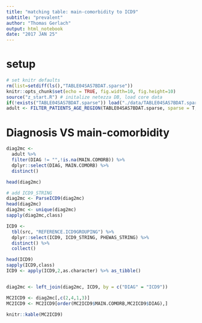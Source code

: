```yaml
---
title: "matching table: main-comorbidity to ICD9"
subtitle: "prevalent"
author: "Thomas Gerlach"
output: html_notebook
date: "2017 JAN 25"
---
```


# setup
```r
# set knitr defaults
rm(list=setdiff(ls(),"TABLE04SAS7BDAT.sparse"))
knitr::opts_chunk$set(echo = TRUE, fig.width=10, fig.height=10)
source("z_start.R") # initalize netezza DB, load core data
if(!exists("TABLE04SAS7BDAT.sparse")) load("./data/TABLE04SAS7BDAT.sparse.RData")
adult <- FILTER_PATIENTS_AGE_REGION(TABLE04SAS7BDAT.sparse, sparse = T, cohort = "adult")
```

# Diagnosis VS main-comorbidity
```r


diag2mc <-
  adult %>% 
  filter(DIAG != "",!is.na(MAIN.COMORB)) %>% 
  dplyr::select(DIAG, MAIN.COMORB) %>% 
  distinct()

head(diag2mc)

# add ICD9_STRING
diag2mc <- ParseICD9(diag2mc)
head(diag2mc)
diag2mc <- unique(diag2mc)
sapply(diag2mc,class)

ICD9 <- 
  tbl(src, "REFERENCE.ICD9GROUPING") %>% 
  dplyr::select(ICD9, ICD9_STRING, PHEWAS_STRING) %>% 
  distinct() %>%
  collect()

head(ICD9)
sapply(ICD9,class)
ICD9 <- apply(ICD9,2,as.character) %>% as_tibble()


diag2mc <- left_join(diag2mc, ICD9, by = c("DIAG" = "ICD9"))

MC2ICD9 <- diag2mc[,c(2,4,1,3)]
MC2ICD9 <- MC2ICD9[order(MC2ICD9$MAIN.COMORB,MC2ICD9$DIAG),]

knitr::kable(MC2ICD9)
                     

```